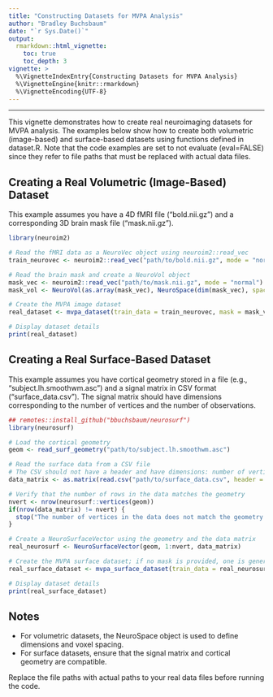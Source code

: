 ```yaml
---
title: "Constructing Datasets for MVPA Analysis"
author: "Bradley Buchsbaum"
date: "`r Sys.Date()`"
output: 
  rmarkdown::html_vignette:
    toc: true
    toc_depth: 3
vignette: >
  %\VignetteIndexEntry{Constructing Datasets for MVPA Analysis}
  %\VignetteEngine{knitr::rmarkdown}
  %\VignetteEncoding{UTF-8}
---
```

---

This vignette demonstrates how to create real neuroimaging datasets for MVPA analysis. The examples below show how to create both volumetric (image-based) and surface-based datasets using functions defined in dataset.R. Note that the code examples are set to not evaluate (eval=FALSE) since they refer to file paths that must be replaced with actual data files.

## Creating a Real Volumetric (Image-Based) Dataset

This example assumes you have a 4D fMRI file ("bold.nii.gz") and a corresponding 3D brain mask file ("mask.nii.gz").

```r
library(neuroim2)

# Read the fMRI data as a NeuroVec object using neuroim2::read_vec
train_neurovec <- neuroim2::read_vec("path/to/bold.nii.gz", mode = "normal")

# Read the brain mask and create a NeuroVol object
mask_vec <- neuroim2::read_vec("path/to/mask.nii.gz", mode = "normal")
mask_vol <- NeuroVol(as.array(mask_vec), NeuroSpace(dim(mask_vec), spacing = c(2, 2, 2)))

# Create the MVPA image dataset
real_dataset <- mvpa_dataset(train_data = train_neurovec, mask = mask_vol)

# Display dataset details
print(real_dataset)
```

## Creating a Real Surface-Based Dataset

This example assumes you have cortical geometry stored in a file (e.g., "subject.lh.smoothwm.asc") and a signal matrix in CSV format ("surface_data.csv"). The signal matrix should have dimensions corresponding to the number of vertices and the number of observations.

```r
## remotes::install_github("bbuchsbaum/neurosurf")
library(neurosurf)

# Load the cortical geometry
geom <- read_surf_geometry("path/to/subject.lh.smoothwm.asc")

# Read the surface data from a CSV file
# The CSV should not have a header and have dimensions: number of vertices x number of observations
data_matrix <- as.matrix(read.csv("path/to/surface_data.csv", header = FALSE))

# Verify that the number of rows in the data matches the geometry
nvert <- nrow(neurosurf::vertices(geom))
if(nrow(data_matrix) != nvert) {
  stop("The number of vertices in the data does not match the geometry.")
}

# Create a NeuroSurfaceVector using the geometry and the data matrix
real_neurosurf <- NeuroSurfaceVector(geom, 1:nvert, data_matrix)

# Create the MVPA surface dataset; if no mask is provided, one is generated automatically
real_surface_dataset <- mvpa_surface_dataset(train_data = real_neurosurf, name = "lh")

# Display dataset details
print(real_surface_dataset)
```

## Notes

- For volumetric datasets, the NeuroSpace object is used to define dimensions and voxel spacing. 
- For surface datasets, ensure that the signal matrix and cortical geometry are compatible.

Replace the file paths with actual paths to your real data files before running the code. 